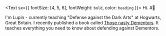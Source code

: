 <Text sx={{ fontSize: [4, 5, 6], fontWeight: `bold`, color: `heading` }}>
  Hi. 
</Text> #:wave:

I'm Lupin - currently teaching "Defense against the Dark Arts" at Hogwarts, Great Britain. I recently published a book called [Those nasty Dementors](https://www.lekoarts.de).
It teaches everything you need to know about defending against Dementors.

